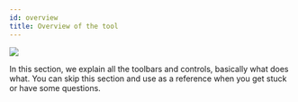 ```yaml
---
id: overview
title: Overview of the tool
---
```



![](../images/cucumber-test.png)

In this section, we explain all the toolbars and controls, basically what does what. You can skip this section and use as a reference when you get stuck or have some questions. 